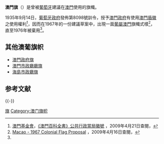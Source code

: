 {{distinguish|澳門旗幟}}
{{Otheruses|澳門特別行政區區旗|subject=澳門在葡萄牙管治時期的旗幟式樣草案|other=現時使用的澳門區旗}}
{{Infobox Flag
|Name = 澳門
|Type = 旗幟
|Article = 旗
|Image = Flag of Portuguese Macau (proposal).svg
|Nickname = 澳門旗<br>Bandeira de Macau
|Use = 000000
|Symbol = {{FIAV|proposal}}
|Proportion = 2:3
|Adoption = 
|Design = [[葡萄牙國旗|葡萄牙國旗]]、左下角（观者右下角）加以[[澳門盾徽|澳門盾徽]]。
}}
'''澳門旗'''（{{lang-pt|Bandeira de Macau}}）是曾被[[葡萄牙|葡萄牙]]建議在[[澳門|澳門]]使用的旗幟。

1935年9月14日，[[葡萄牙|葡萄牙]][[葡萄牙政治|政府]]發佈第8098號訓令，授予[[澳葡政府|澳門政府]]有使用[[澳門盾徽|澳門盾徽]]之使用權利<ref name="FM">[[澳門基金會|澳門基金會]]，[http://www.macaudata.com/macauweb/Encyclopedia/html/13807.htm 《澳門百科全書》公共行政當局徽號] {{webarchive|url=https://web.archive.org/web/20071117085604/http://www.macaudata.com/macauweb/Encyclopedia/html/13807.htm |date=2007-11-17 }}，2009年4月21日查閱，{{zh-hant}}</ref>，因而在1967年的一份建議草案中，出現一面[[葡屬澳門|葡屬澳門]]旗幟式樣<ref>[http://flagspot.net/flags/mo-1967.html Macao - 1967 Colonial Flag Proposal] {{Wayback|url=http://flagspot.net/flags/mo-1967.html |date=20120414101417 }}，2009年4月16日查閱，{{en}}</ref>，直至1976年被棄用<ref name="FM" />。

==其他澳葡旗帜==
*[[澳葡政府#象徵|澳門政府旗]]
*[[澳門市政廳#象徽|澳門市政廳廳旗]]
*[[海島市政廳|海島市政廳旗]]

== 参考文献 ==
{{Reflist|30em}}

{{-}}
{{澳門代表物}}

[[Category:澳門代表物|旗]]
[[Category:澳门旗帜|Category:澳门旗帜]]